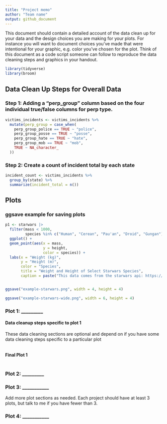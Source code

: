 ```yaml
---
title: "Project memo"
author: "Team name"
output: github_document
---
```


This document should contain a detailed account of the data clean up for your data and the design choices you are making for your plots. For instance you will want to document choices you've made that were intentional for your graphic, e.g. color you've chosen for the plot. Think of this document as a code script someone can follow to reproduce the data cleaning steps and graphics in your handout.

```r
library(tidyverse)
library(broom)
```

## Data Clean Up Steps for Overall Data

### Step 1: Adding a "perp_group" column based on the four individual true/false columns for perp type. 

```r
victims_incidents <- victims_incidents %>%
  mutate(perp_group = case_when(
    perp_group_police == TRUE ~ "police",
    perp_group_posse == TRUE ~ "posse",
    perp_group_hate == TRUE ~ "hate",
    perp_group_mob == TRUE ~ "mob",
    TRUE ~ NA_character_
  ))
```

### Step 2: Create a count of incident total by each state 
``` r
incident_count <- victims_incidents %>%
  group_by(state) %>%
  summarize(incident_total = n())
```


## Plots

### ggsave example for saving plots

```r
p1 <- starwars |>
  filter(mass < 1000, 
         species %in% c("Human", "Cerean", "Pau'an", "Droid", "Gungan")) |>
  ggplot() +
  geom_point(aes(x = mass, 
                 y = height, 
                 color = species)) +
  labs(x = "Weight (kg)", 
       y = "Height (m)",
       color = "Species",
       title = "Weight and Height of Select Starwars Species",
       caption = paste("This data comes from the starwars api: https://swapi.py43.com"))


ggsave("example-starwars.png", width = 4, height = 4)

ggsave("example-starwars-wide.png", width = 6, height = 4)
```



### Plot 1: _________

#### Data cleanup steps specific to plot 1

These data cleaning sections are optional and depend on if you have some data cleaning steps specific to a particular plot

```r

```


#### Final Plot 1

```r

```


### Plot 2: _________

### Plot 3: ___________

Add more plot sections as needed. Each project should have at least 3 plots, but talk to me if you have fewer than 3.

### Plot 4: ___________ 


